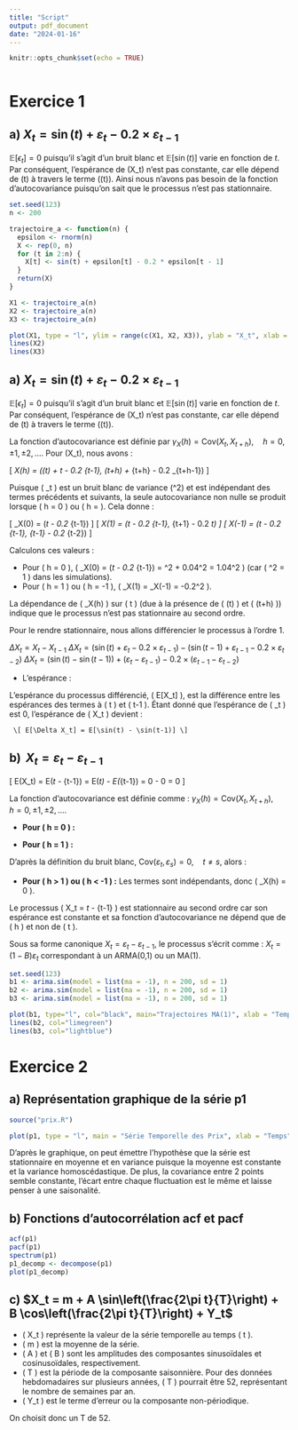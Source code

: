 ```yaml
---
title: "Script"
output: pdf_document
date: "2024-01-16"
---
```


```r
knitr::opts_chunk$set(echo = TRUE)
```

```r
```


# Exercice 1

## a) $X_t = \sin(t) + \varepsilon_t - 0.2 \times \varepsilon_{t-1}$

$\mathbb{E}[\epsilon_t] = 0$ puisqu'il s'agit d'un bruit blanc et $\mathbb{E}[\sin(t)]$ varie en fonction de $t$. Par conséquent, l'espérance de \(X_t\) n'est pas constante, car elle dépend de \(t\) à travers le terme \(\sin(t)\). Ainsi nous n'avons pas besoin de la fonction d'autocovariance puisqu'on sait que le processus n'est pas stationnaire.\newline

```r
set.seed(123)
n <- 200

trajectoire_a <- function(n) {
  epsilon <- rnorm(n)
  X <- rep(0, n)
  for (t in 2:n) {
    X[t] <- sin(t) + epsilon[t] - 0.2 * epsilon[t - 1]
  }
  return(X)
}

X1 <- trajectoire_a(n)
X2 <- trajectoire_a(n)
X3 <- trajectoire_a(n)

plot(X1, type = "l", ylim = range(c(X1, X2, X3)), ylab = "X_t", xlab = "t")
lines(X2)
lines(X3)
```


## a) $X_t = \sin(t) + \varepsilon_t - 0.2 \times \varepsilon_{t-1}$

$\mathbb{E}[\epsilon_t] = 0$ puisqu'il s'agit d'un bruit blanc et $\mathbb{E}[\sin(t)]$ varie en fonction de $t$. Par conséquent, l'espérance de \(X_t\) n'est pas constante, car elle dépend de \(t\) à travers le terme \(\sin(t)\).

La fonction d'autocovariance est définie par $\gamma_X(h) = \text{Cov}(X_t, X_{t+h}), \quad h = 0, \pm 1, \pm 2, \ldots$. Pour \(X_t\), nous avons :

\[ \gamma_X(h) = \text{Cov}(\sin(t) + \varepsilon_t - 0.2 \times \varepsilon_{t-1}, \sin(t+h) + \varepsilon_{t+h} - 0.2 \times \varepsilon_{t+h-1}) \]

Puisque \( \varepsilon_t \) est un bruit blanc de variance \(\sigma^2\) et est indépendant des termes précédents et suivants, la seule autocovariance non nulle se produit lorsque \( h = 0 \) ou \( h = \pm1 \). Cela donne :

\[ \gamma_X(0) = \text{Var}(\varepsilon_t - 0.2 \times \varepsilon_{t-1}) \]
\[ \gamma_X(1) = \text{Cov}(\varepsilon_t - 0.2 \times \varepsilon_{t-1}, \varepsilon_{t+1} - 0.2 \times \varepsilon_t) \]
\[ \gamma_X(-1) = \text{Cov}(\varepsilon_t - 0.2 \times \varepsilon_{t-1}, \varepsilon_{t-1} - 0.2 \times \varepsilon_{t-2}) \]

Calculons ces valeurs :

- Pour \( h = 0 \), \( \gamma_X(0) = \text{Var}(\varepsilon_t - 0.2 \times \varepsilon_{t-1}) = \sigma^2 + 0.04\sigma^2 = 1.04\sigma^2 \) (car \( \sigma^2 = 1 \) dans les simulations).
- Pour \( h = 1 \) ou \( h = -1 \), \( \gamma_X(1) = \gamma_X(-1) = -0.2\sigma^2 \).

La dépendance de \( \gamma_X(h) \) sur \( t \) (due à la présence de \( \sin(t) \) et \( \sin(t+h) \)) indique que le processus n'est pas stationnaire au second ordre.

Pour le rendre stationnaire, nous allons différencier le processus à l'ordre 1.

$\Delta X_t = X_t - X_{t-1}$
$\Delta X_t = (\sin(t) + \varepsilon_t - 0.2 \times \varepsilon_{t-1}) - (\sin(t-1) + \varepsilon_{t-1} - 0.2 \times \varepsilon_{t-2})$
$\Delta X_t = (\sin(t) - \sin(t-1)) + (\varepsilon_t - \varepsilon_{t-1}) - 0.2 \times (\varepsilon_{t-1} - \varepsilon_{t-2})$

- L’espérance :

L'espérance du processus différencié, \( E[\Delta X_t] \), est la différence entre les espérances des termes à \( t \) et \( t-1 \). Étant donné que l'espérance de \( \varepsilon_t \) est 0, l'espérance de \( \Delta X_t \) devient :

     \[ E[\Delta X_t] = E[\sin(t) - \sin(t-1)] \]














































## b) $\, X_t = \varepsilon_t - \varepsilon_{t-1}$

\[
E(X_t) = E(\varepsilon_t - \varepsilon_{t-1}) = E(\varepsilon_t) - E(\varepsilon_{t-1}) = 0 - 0 = 0
\]

La fonction d'autocovariance est définie comme : $\gamma_X(h) = \text{Cov}(X_t, X_{t+h}), \quad h = 0, \pm 1, \pm 2, \ldots$.

- **Pour \( h = 0 \) :**

\begin{align*}
\gamma_X(0) &= \text{Cov}(X_t, X_{t + 0}) \\
&= \text{Var}(X_t) \\
&= \text{Var}(\varepsilon_t) + \text{Var}(\varepsilon_{t-1}) \\
&= \sigma^2 + \sigma^2 \\
&= 2\sigma^2
\end{align*}


- **Pour \( h = 1 \) :**


\begin{align*}
\gamma_X(1) &= \text{Cov}(X_t, X_{t+1}) \\
&= \text{Cov}(\varepsilon_t - \varepsilon_{t-1}, \varepsilon_{t+1} - \varepsilon_t) \\
&= \text{Cov}(\varepsilon_t, \varepsilon_{t+1}) - \text{Cov}(\varepsilon_t, \varepsilon_t) - \text{Cov}(\varepsilon_{t-1}, \varepsilon_{t+1}) + \text{Cov}(\varepsilon_{t-1}, \varepsilon_t)
\end{align*}

D'après la définition du bruit blanc, $\text{Cov}(\varepsilon_t, \varepsilon_s) = 0, \quad t \neq s$, alors :


\begin{align*}
\gamma_X(1) &= 0 - \text{Var}(\varepsilon_t) - 0 + 0 \\
&= -\text{Var}(\varepsilon_t) \\
&= -\sigma^2
\end{align*}

- **Pour \( h > 1 \) ou \( h < -1 \) :**
Les termes sont indépendants, donc \( \gamma_X(h) = 0 \).

Le processus \( X_t = \varepsilon_t - \varepsilon_{t-1} \) est stationnaire au second ordre car son espérance est constante et sa fonction d'autocovariance ne dépend que de \( h \) et non de \( t \).


Sous sa forme canonique $X_t = \varepsilon_t - \varepsilon_{t-1}$, le processus s'écrit comme : $X_t = (1 - B)\varepsilon_t$ correspondant à un ARMA(0,1) ou un MA(1).

```r
set.seed(123)
b1 <- arima.sim(model = list(ma = -1), n = 200, sd = 1)
b2 <- arima.sim(model = list(ma = -1), n = 200, sd = 1)
b3 <- arima.sim(model = list(ma = -1), n = 200, sd = 1)

plot(b1, type="l", col="black", main="Trajectoires MA(1)", xlab = "Temps", ylab = "Valeurs")
lines(b2, col="limegreen")
lines(b3, col="lightblue")

```





# Exercice 2

## a) Représentation graphique de la série p1

```r
source("prix.R")

plot(p1, type = "l", main = "Série Temporelle des Prix", xlab = "Temps", ylab = "Prix")
```
D'après le graphique, on peut émettre l'hypothèse que la série est stationnaire en moyenne et en variance puisque la moyenne est constante et la variance homoscédastique. De plus, la covariance entre 2 points semble constante, l'écart entre chaque fluctuation est le même et laisse penser à une saisonalité.


## b) Fonctions d'autocorrélation acf et pacf

```r
acf(p1)
pacf(p1)
spectrum(p1)
p1_decomp <- decompose(p1)
plot(p1_decomp)
```

## c) $X_t = m + A \sin\left(\frac{2\pi t}{T}\right) + B \cos\left(\frac{2\pi t}{T}\right) + Y_t$

   - \( X_t \) représente la valeur de la série temporelle au temps \( t \).
   - \( m \) est la moyenne de la série.
   - \( A \) et \( B \) sont les amplitudes des composantes sinusoïdales et cosinusoïdales, respectivement.
   - \( T \) est la période de la composante saisonnière. Pour des données hebdomadaires sur plusieurs années, \( T \) pourrait être 52, représentant le nombre de semaines par an.
   - \( Y_t \) est le terme d'erreur ou la composante non-périodique.

On choisit donc un T de 52.


